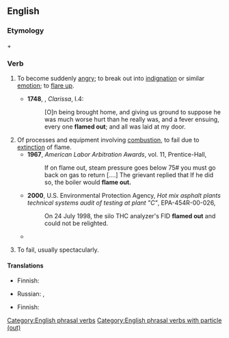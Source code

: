 {{also|flameout|flame-out}}

==English==

===Etymology===
{{m|en|flame}} + {{m|en|out}}

===Verb===
{{en-verb|*}}

# {{lb|en|now|rare}} To become suddenly [[angry]]; to break out into [[indignation]] or similar [[emotion]]; to [[flare up]]. {{defdate|from 16th c.}}
#*'''1748''', {{w|Samuel Richardson}}, ''Clarissa'', I.4:
#*:[O]n being brought home, and giving us ground to suppose he was much worse hurt than he really was, and a fever ensuing, every one '''flamed out'''; and all was laid at my door.
# Of processes and equipment involving [[combustion]], to fail due to [[extinction]] of flame. {{defdate|from 20th c.}}
#* '''1967''', ''American Labor Arbitration Awards'', vol. 11, Prentice-Hall,
#*: If on flame out, steam pressure goes below 75# you must go back on gas to return [....] The grievant replied that If he did so, the boiler would '''flame out.'''
#* '''2000''', U.S. Environmental Protection Agency, ''Hot mix asphalt plants technical systems audit of testing at plant "C"'', EPA-454R-00-026,
#*: On 24 July 1998, the silo THC analyzer's FID '''flamed out''' and could not be relighted.
#* {{quote-text|en|year=2004|author=Philip P. Walsh and Paul Fletcher|title=Gas Turbine Performance|page=487|passage=Restarting in flight is a very important engine capability for all aircraft, as occasionally engines do '''flame out'''.}}
# {{lb|en|figuratively}} To fail, usually spectacularly.

====Translations====
{{trans-see|flare up}}

{{trans-top|to fail due to extinction of flame}}
* Finnish: {{t+|fi|sammua}}
{{trans-mid}}
* Russian: {{t+|ru|гло́хнуть|impf}}, {{t+|ru|загло́хнуть|pf}}
{{trans-bottom}}

{{trans-top|to fail spectacularly}}
* Finnish: {{t|fi|romuttua}}
{{trans-mid}}
{{trans-bottom}}

[[Category:English phrasal verbs]]
[[Category:English phrasal verbs with particle (out)]]